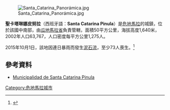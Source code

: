 [[Image:Santa_Catarina_Panorámica.jpg|right]]

'''聖卡塔琳娜皮努拉'''（西班牙語：'''Santa Catarina Pinula'''）是[[危地馬拉|危地馬拉]]的城鎮，位於該國中南部，由[[瓜地馬拉省|瓜地馬拉省]]負責管轄，面積50平方公里，海拔高度1,640米，2002年人口63,767，人口密度每平方公里1,275人。

2015年10月1日，該地因連日暴雨而發生[[泥石流|泥石流]]，至少73人喪生。<ref>{{Cite news |url=http://www.bbc.co.uk/news/world-latin-america-34436117 |title=Guatemala landslide deaths rise to 73, with hundreds missing |work=BBC News |date=2015-10-04}}</ref>

==參考資料==
{{Reflist}}
*[https://web.archive.org/web/20010723212847/http://santacatarinapinula.gob.gt/ Municipalidad de Santa Catarina Pinula]

{{coord|14|34|N|90|30|W|display=title|region:GT_type:city_source:GNS-enwiki}}

{{Guatemala-geo-stub}}
[[Category:危地馬拉城市|Category:危地馬拉城市]]